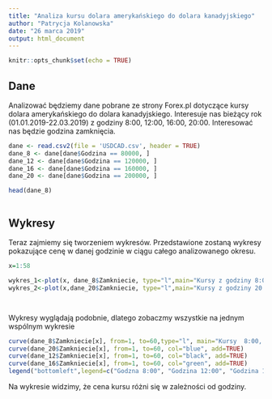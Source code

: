 ```yaml
---
title: "Analiza kursu dolara amerykańskiego do dolara kanadyjskiego"
author: "Patrycja Kolanowska"
date: "26 marca 2019"
output: html_document
---
```


```r
knitr::opts_chunk$set(echo = TRUE)
```

## Dane

Analizować będziemy dane pobrane ze strony Forex.pl dotyczące kursy dolara amerykańskiego do dolara kanadyjskiego. Interesuje nas bieżący rok (01.01.2019-22.03.2019) z godziny 8:00, 12:00, 16:00, 20:00. Interesować nas będzie godzina zamknięcia.

```r
dane <- read.csv2(file = 'USDCAD.csv', header = TRUE)
dane_8 <- dane[dane$Godzina == 80000, ]
dane_12 <- dane[dane$Godzina == 120000, ]
dane_16 <- dane[dane$Godzina == 160000, ]
dane_20 <- dane[dane$Godzina == 200000, ]

head(dane_8)



```

## Wykresy
Teraz zajmiemy się tworzeniem wykresów. Przedstawione zostaną wykresy pokazujące cenę w danej godzinie w ciągu całego analizowanego okresu.


```r
x=1:58 

wykres_1<-plot(x, dane_8$Zamkniecie, type="l",main="Kursy z godziny 8:00", xlab="Dni", ylab="Cena")
wykres_2<-plot(x,dane_20$Zamkniecie, type="l",main="Kursy z godziny 20:00", xlab="Dni", ylab="Cena")




```

Wykresy wyglądają podobnie, dlatego zobaczmy wszystkie na jednym wspólnym wykresie

```r
curve(dane_8$Zamkniecie[x], from=1, to=60,type="l", main="Kursy  8:00, 12:00, 16:00, 20:00", xlab="Dni", ylab="Cena", col="red")
curve(dane_20$Zamkniecie[x], from=1, to=60, col="blue", add=TRUE)
curve(dane_12$Zamkniecie[x], from=1, to=60, col="black", add=TRUE)
curve(dane_16$Zamkniecie[x], from=1, to=60, col="green", add=TRUE)
legend("bottomleft",legend=c("Godzna 8:00", "Godzina 12:00", "Godzina 16:00", "Godzina 20:00"), col=c("red","black","green", "blue"), lwd=2)

```


Na wykresie widzimy, że cena kursu różni się w zależności od godziny. 


